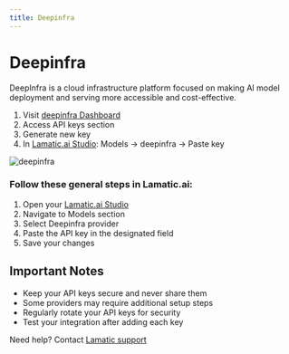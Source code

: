 ```yaml
---
title: Deepinfra
---
```


[deepinfra Dashboard]: https://perplexity.ai/settings/api

[Lamatic.ai Studio]: https://studio.lamatic.ai
[Lamatic support]: https://support.lamatic.ai

# Deepinfra 
DeepInfra is a cloud infrastructure platform focused on making AI model deployment and serving more accessible and cost-effective.
<br/>
1. Visit [deepinfra Dashboard][deepinfra Dashboard]
2. Access API keys section
3. Generate new key
4. In [Lamatic.ai Studio]: Models → deepinfra → Paste key

![deepinfra](./img/deepinfra.png)

### Follow these general steps in Lamatic.ai:
1. Open your [Lamatic.ai Studio](https://studio.lamatic.ai)
2. Navigate to Models section
3. Select Deepinfra provider
4. Paste the API key in the designated field
5. Save your changes

## Important Notes
- Keep your API keys secure and never share them
- Some providers may require additional setup steps
- Regularly rotate your API keys for security
- Test your integration after adding each key


Need help? Contact [Lamatic support]